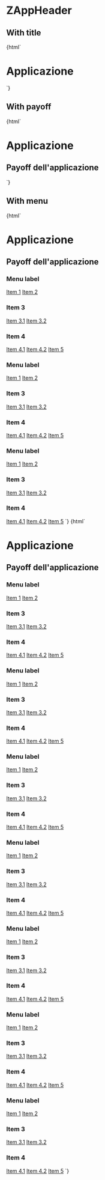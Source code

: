 
<Meta title="Navigation/ZAppHeader" component="z-app-header" />

# ZAppHeader

## With title

<Preview>
  <Story name="Title">
    {html`<z-app-header>
        <h1 slot="title">Applicazione</h1>
      </z-app-header>`}
  </Story>
</Preview>

## With payoff

<Preview>
  <Story name="Subtitle">
    {html`<z-app-header>
        <h1 slot="title">Applicazione</h1>
        <h2 slot="subtitle">Payoff dell'applicazione</h2>
      </z-app-header>`}
  </Story>
</Preview>

## With menu

<Preview>
  <Story name="Menu">
    {html`<z-app-header>
        <h1 slot="title">Applicazione</h1>
        <h2 slot="subtitle">Payoff dell'applicazione</h2>
        <z-menu slot="menu" floating>
          <h3>Menu label</h3>
          <a href="" slot="item">Item 1</a>
          <a href="" slot="item">Item 2</a>
          <z-menu-section slot="item">
            <h3>Item 3</h3>
            <a href="" slot="item">Item 3.1</a>
            <a href="" slot="item">Item 3.2</a>
          </z-menu-section>
          <z-menu-section slot="item">
            <h3>Item 4</h3>
            <a href="" slot="item">Item 4.1</a>
            <a href="" slot="item">Item 4.2</a>
          </z-menu-section>
          <a href="" slot="item">Item 5</a>
        </z-menu>
        <z-menu slot="menu" floating>
          <h3>Menu label</h3>
          <a href="" slot="item">Item 1</a>
          <a href="" slot="item">Item 2</a>
          <z-menu-section slot="item">
            <h3>Item 3</h3>
            <a href="" slot="item">Item 3.1</a>
            <a href="" slot="item">Item 3.2</a>
          </z-menu-section>
          <z-menu-section slot="item">
            <h3>Item 4</h3>
            <a href="" slot="item">Item 4.1</a>
            <a href="" slot="item">Item 4.2</a>
          </z-menu-section>
          <a href="" slot="item">Item 5</a>
        </z-menu>
        <z-menu slot="menu" floating>
          <h3>Menu label</h3>
          <a href="" slot="item">Item 1</a>
          <a href="" slot="item">Item 2</a>
          <z-menu-section slot="item">
            <h3>Item 3</h3>
            <a href="" slot="item">Item 3.1</a>
            <a href="" slot="item">Item 3.2</a>
          </z-menu-section>
          <z-menu-section slot="item">
            <h3>Item 4</h3>
            <a href="" slot="item">Item 4.1</a>
            <a href="" slot="item">Item 4.2</a>
          </z-menu-section>
          <a href="" slot="item">Item 5</a>
        </z-menu>
      </z-app-header>`}
  </Story>
  <Story name="(Very) Long menu">
    {html`<z-app-header>
        <h1 slot="title">Applicazione</h1>
        <h2 slot="subtitle">Payoff dell'applicazione</h2>
        <z-menu slot="menu" floating>
          <h3>Menu label</h3>
          <a href="" slot="item">Item 1</a>
          <a href="" slot="item">Item 2</a>
          <z-menu-section slot="item">
            <h3>Item 3</h3>
            <a href="" slot="item">Item 3.1</a>
            <a href="" slot="item">Item 3.2</a>
          </z-menu-section>
          <z-menu-section slot="item">
            <h3>Item 4</h3>
            <a href="" slot="item">Item 4.1</a>
            <a href="" slot="item">Item 4.2</a>
          </z-menu-section>
          <a href="" slot="item">Item 5</a>
        </z-menu>
        <z-menu slot="menu" floating>
          <h3>Menu label</h3>
          <a href="" slot="item">Item 1</a>
          <a href="" slot="item">Item 2</a>
          <z-menu-section slot="item">
            <h3>Item 3</h3>
            <a href="" slot="item">Item 3.1</a>
            <a href="" slot="item">Item 3.2</a>
          </z-menu-section>
          <z-menu-section slot="item">
            <h3>Item 4</h3>
            <a href="" slot="item">Item 4.1</a>
            <a href="" slot="item">Item 4.2</a>
          </z-menu-section>
          <a href="" slot="item">Item 5</a>
        </z-menu>
        <z-menu slot="menu" floating>
          <h3>Menu label</h3>
          <a href="" slot="item">Item 1</a>
          <a href="" slot="item">Item 2</a>
          <z-menu-section slot="item">
            <h3>Item 3</h3>
            <a href="" slot="item">Item 3.1</a>
            <a href="" slot="item">Item 3.2</a>
          </z-menu-section>
          <z-menu-section slot="item">
            <h3>Item 4</h3>
            <a href="" slot="item">Item 4.1</a>
            <a href="" slot="item">Item 4.2</a>
          </z-menu-section>
          <a href="" slot="item">Item 5</a>
        </z-menu>
        <z-menu slot="menu" floating>
          <h3>Menu label</h3>
          <a href="" slot="item">Item 1</a>
          <a href="" slot="item">Item 2</a>
          <z-menu-section slot="item">
            <h3>Item 3</h3>
            <a href="" slot="item">Item 3.1</a>
            <a href="" slot="item">Item 3.2</a>
          </z-menu-section>
          <z-menu-section slot="item">
            <h3>Item 4</h3>
            <a href="" slot="item">Item 4.1</a>
            <a href="" slot="item">Item 4.2</a>
          </z-menu-section>
          <a href="" slot="item">Item 5</a>
        </z-menu>
        <z-menu slot="menu" floating>
          <h3>Menu label</h3>
          <a href="" slot="item">Item 1</a>
          <a href="" slot="item">Item 2</a>
          <z-menu-section slot="item">
            <h3>Item 3</h3>
            <a href="" slot="item">Item 3.1</a>
            <a href="" slot="item">Item 3.2</a>
          </z-menu-section>
          <z-menu-section slot="item">
            <h3>Item 4</h3>
            <a href="" slot="item">Item 4.1</a>
            <a href="" slot="item">Item 4.2</a>
          </z-menu-section>
          <a href="" slot="item">Item 5</a>
        </z-menu>
        <z-menu slot="menu" floating>
          <h3>Menu label</h3>
          <a href="" slot="item">Item 1</a>
          <a href="" slot="item">Item 2</a>
          <z-menu-section slot="item">
            <h3>Item 3</h3>
            <a href="" slot="item">Item 3.1</a>
            <a href="" slot="item">Item 3.2</a>
          </z-menu-section>
          <z-menu-section slot="item">
            <h3>Item 4</h3>
            <a href="" slot="item">Item 4.1</a>
            <a href="" slot="item">Item 4.2</a>
          </z-menu-section>
          <a href="" slot="item">Item 5</a>
        </z-menu>
        <z-menu slot="menu" floating>
          <h3>Menu label</h3>
          <a href="" slot="item">Item 1</a>
          <a href="" slot="item">Item 2</a>
          <z-menu-section slot="item">
            <h3>Item 3</h3>
            <a href="" slot="item">Item 3.1</a>
            <a href="" slot="item">Item 3.2</a>
          </z-menu-section>
          <z-menu-section slot="item">
            <h3>Item 4</h3>
            <a href="" slot="item">Item 4.1</a>
            <a href="" slot="item">Item 4.2</a>
          </z-menu-section>
          <a href="" slot="item">Item 5</a>
        </z-menu>
      </z-app-header>`}
  </Story>
</Preview>
